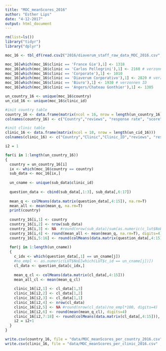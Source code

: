 ```yaml
---
title: "MOC_meanScores_2016"
author: "Esther Lips"
date: "4-12-2017"
output: html_document
---
```


```r
rm(list=ls())
library("tidyr")
library("dplyr")
```

```r
moc_16 <- tbl_df(read.csv2("2016/diaverum_staff_raw_data_MOC_2016.csv", sep=';', header=T, colClasses = "character", skip=2))

moc_16[which(moc_16$clinic == 'France Gie'),1] <- 1318
moc_16[which(moc_16$clinic == 'Carlos Pellegrini'),1] <- 2160 # verzonnen ID
moc_16[which(moc_16$clinic == 'Corporate'),1] <- 1010
moc_16[which(moc_16$clinic == 'Diaverum Corporativo'),1] <- 2820 # verzonnen ID
moc_16[which(moc_16$clinic == 'Biuro'),1] <- 1930 # verzonnen ID
moc_16[which(moc_16$clinic == 'Angers/Chateau Gonthier'),1] <- 1305
```

```r
un_country_16 <- unique(moc_16$country)
un_cid_16 <- unique(moc_16$clinic_id)

#init country table
country_16 <- data.frame(matrix(ncol = 16, nrow = length(un_country_16)))
colnames(country_16) <- c("Country","reviews", "response rate", "score", paste("X", 1:12, sep=""))

#init clinic table
clinic_16 <- data.frame(matrix(ncol = 18, nrow = length(un_cid_16)))
colnames(clinic_16) <- c("Country","Clinic","Clinic_ID","reviews", "response rate", "score", paste("X", 1:12, sep=""))

i2 = 1 

for(i in 1:length(un_country_16))
{
  country = un_country_16[i]
  ix <- which(moc_16$country == country)
  sub_data <- moc_16[ix,]
  
  un_cname <- unique(sub_data$clinic_id)
  
  question_data <- cbind(sub_data[,1:3], sub_data[,6:17])
  
  mean_q <- colMeans(data.matrix(question_data[,4:15]), na.rm=T)
  mean_all <- mean(mean_q, na.rm=T)
  print(country)
  
  country_16[i,1] <- country
  country_16[i,2] <- nrow(sub_data)
  country_16[i,3] <- NA  #round(nrow(sub_data)/sum(as.numeric(c_lut$NoE))*100, digits=4)
  country_16[i,4] <- round(mean_all <- mean(mean_q, na.rm=T), digits=4)
  country_16[i,5:16] <- round(colMeans(data.matrix(question_data[,4:15]),na.rm=T), digits=4)
  
  for(j in 1:length(un_cname))
  {
    c_idx <- which(question_data[,1] == un_cname[j])
    #no_empl <- as.numeric(LUT$NoE[which(LUT$c_id == un_cname[j])])
    cl_data <- question_data[c_idx,]
    
    mean_q_cl <- colMeans(data.matrix(cl_data[,4:15]))
    mean_all_cl <- mean(mean_q_cl)
    
    clinic_16[i2,1] <- cl_data[1,3]
    clinic_16[i2,2] <- cl_data[1,2]
    clinic_16[i2,3] <- cl_data[1,1]
    clinic_16[i2,4] <- nrow(cl_data)
    clinic_16[i2,5] <- NA #round(nrow(cl_data)/no_empl*100, digits=4)
    clinic_16[i2,6] <- round(mean(mean_q_cl), digits=4)
    clinic_16[i2,7:18] <- round(colMeans(data.matrix(cl_data[,4:15])), digits=4)
    i2 = i2+1
  }
}

write.csv(country_16, file = "data/MOC_meanScores_per_country_2016.csv" , row.names=F, fileEncoding = "UTF-8" )
write.csv(clinic_16, file = "data/MOC_meanScores_per_clinic_2016.csv" , row.names=F)

```
